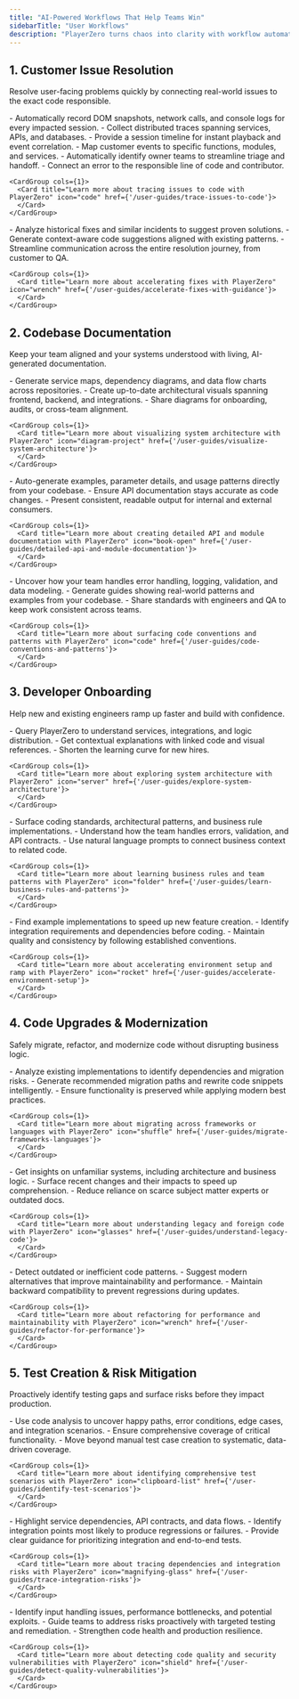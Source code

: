 ```yaml
---
title: "AI-Powered Workflows That Help Teams Win"
sidebarTitle: "User Workflows"
description: "PlayerZero turns chaos into clarity with workflow automations and augmentations that accelerate fixes, modernization, and quality."
---
```


## 1. Customer Issue Resolution
Resolve user-facing problems quickly by connecting real-world issues to the exact code responsible.

<AccordionGroup>

  <Accordion title="Capture Full Session Context Automatically">
    - Automatically record DOM snapshots, network calls, and console logs for every impacted session.
    - Collect distributed traces spanning services, APIs, and databases.
    - Provide a session timeline for instant playback and event correlation.

   <CardGroup cols={1}>
      <Card title="Learn more about PlayerZero Debug Reports" icon="bug" href={'/features/debug-reports'}>
      </Card>
    </CardGroup>
  </Accordion>

  <Accordion title="Trace Issues to Code">
    - Map customer events to specific functions, modules, and services.
    - Automatically identify owner teams to streamline triage and handoff.
    - Connect an error to the responsible line of code and contributor.

    <CardGroup cols={1}>
      <Card title="Learn more about tracing issues to code with PlayerZero" icon="code" href={'/user-guides/trace-issues-to-code'}>
      </Card>
    </CardGroup>
  </Accordion>

  <Accordion title="Accelerate Fixes with Intelligent Guidance">
    - Analyze historical fixes and similar incidents to suggest proven solutions.
    - Generate context-aware code suggestions aligned with existing patterns.
    - Streamline communication across the entire resolution journey, from customer to QA.

    <CardGroup cols={1}>
      <Card title="Learn more about accelerating fixes with PlayerZero" icon="wrench" href={'/user-guides/accelerate-fixes-with-guidance'}>
      </Card>
    </CardGroup>
  </Accordion>

</AccordionGroup>


## 2. Codebase Documentation
Keep your team aligned and your systems understood with living, AI-generated documentation.

<AccordionGroup>

  <Accordion title="Visualize System Architecture">
    - Generate service maps, dependency diagrams, and data flow charts across repositories.
    - Create up-to-date architectural visuals spanning frontend, backend, and integrations.
    - Share diagrams for onboarding, audits, or cross-team alignment.

    <CardGroup cols={1}>
      <Card title="Learn more about visualizing system architecture with PlayerZero" icon="diagram-project" href={'/user-guides/visualize-system-architecture'}>
      </Card>
    </CardGroup>
  </Accordion>

  <Accordion title="Detailed API and Module Documentation">
    - Auto-generate examples, parameter details, and usage patterns directly from your codebase.
    - Ensure API documentation stays accurate as code changes.
    - Present consistent, readable output for internal and external consumers.

    <CardGroup cols={1}>
      <Card title="Learn more about creating detailed API and module documentation with PlayerZero" icon="book-open" href={'/user-guides/detailed-api-and-module-documentation'}>
      </Card>
    </CardGroup>
  </Accordion>

  <Accordion title="Surface Code Conventions and Patterns">
    - Uncover how your team handles error handling, logging, validation, and data modeling.
    - Generate guides showing real-world patterns and examples from your codebase.
    - Share standards with engineers and QA to keep work consistent across teams.

    <CardGroup cols={1}>
      <Card title="Learn more about surfacing code conventions and patterns with PlayerZero" icon="code" href={'/user-guides/code-conventions-and-patterns'}>
      </Card>
    </CardGroup>
  </Accordion>

</AccordionGroup>


## 3. Developer Onboarding
Help new and existing engineers ramp up faster and build with confidence.

<AccordionGroup>

  <Accordion title="Explore Complex System Architecture">
    - Query PlayerZero to understand services, integrations, and logic distribution.
    - Get contextual explanations with linked code and visual references.
    - Shorten the learning curve for new hires.

    <CardGroup cols={1}>
      <Card title="Learn more about exploring system architecture with PlayerZero" icon="server" href={'/user-guides/explore-system-architecture'}>
      </Card>
    </CardGroup>
  </Accordion>

  <Accordion title="Learn Business Rules and Team Patterns">
    - Surface coding standards, architectural patterns, and business rule implementations.
    - Understand how the team handles errors, validation, and API contracts.
    - Use natural language prompts to connect business context to related code.

    <CardGroup cols={1}>
      <Card title="Learn more about learning business rules and team patterns with PlayerZero" icon="folder" href={'/user-guides/learn-business-rules-and-patterns'}>
      </Card>
    </CardGroup>
  </Accordion>

  <Accordion title="Accelerate Environment Setup and Ramp">
    - Find example implementations to speed up new feature creation.
    - Identify integration requirements and dependencies before coding.
    - Maintain quality and consistency by following established conventions.

    <CardGroup cols={1}>
      <Card title="Learn more about accelerating environment setup and ramp with PlayerZero" icon="rocket" href={'/user-guides/accelerate-environment-setup'}>
      </Card>
    </CardGroup>
  </Accordion>

</AccordionGroup>


## 4. Code Upgrades & Modernization
Safely migrate, refactor, and modernize code without disrupting business logic.

<AccordionGroup>

  <Accordion title="Migrate Across Frameworks or Languages">
    - Analyze existing implementations to identify dependencies and migration risks.
    - Generate recommended migration paths and rewrite code snippets intelligently.
    - Ensure functionality is preserved while applying modern best practices.

    <CardGroup cols={1}>
      <Card title="Learn more about migrating across frameworks or languages with PlayerZero" icon="shuffle" href={'/user-guides/migrate-frameworks-languages'}>
      </Card>
    </CardGroup>
  </Accordion>

  <Accordion title="Understand Legacy and Foreign Code">
    - Get insights on unfamiliar systems, including architecture and business logic.
    - Surface recent changes and their impacts to speed up comprehension.
    - Reduce reliance on scarce subject matter experts or outdated docs.

    <CardGroup cols={1}>
      <Card title="Learn more about understanding legacy and foreign code with PlayerZero" icon="glasses" href={'/user-guides/understand-legacy-code'}>
      </Card>
    </CardGroup>
  </Accordion>

  <Accordion title="Refactor for Performance and Maintainability">
    - Detect outdated or inefficient code patterns.
    - Suggest modern alternatives that improve maintainability and performance.
    - Maintain backward compatibility to prevent regressions during updates.

    <CardGroup cols={1}>
      <Card title="Learn more about refactoring for performance and maintainability with PlayerZero" icon="wrench" href={'/user-guides/refactor-for-performance'}>
      </Card>
    </CardGroup>
  </Accordion>

</AccordionGroup>


## 5. Test Creation & Risk Mitigation
Proactively identify testing gaps and surface risks before they impact production.

<AccordionGroup>

  <Accordion title="Identify Comprehensive Test Scenarios">
    - Use code analysis to uncover happy paths, error conditions, edge cases, and integration scenarios.
    - Ensure comprehensive coverage of critical functionality.
    - Move beyond manual test case creation to systematic, data-driven coverage.

    <CardGroup cols={1}>
      <Card title="Learn more about identifying comprehensive test scenarios with PlayerZero" icon="clipboard-list" href={'/user-guides/identify-test-scenarios'}>
      </Card>
    </CardGroup>
  </Accordion>

  <Accordion title="Trace Dependencies and Integration Risks">
    - Highlight service dependencies, API contracts, and data flows.
    - Identify integration points most likely to produce regressions or failures.
    - Provide clear guidance for prioritizing integration and end-to-end tests.

    <CardGroup cols={1}>
      <Card title="Learn more about tracing dependencies and integration risks with PlayerZero" icon="magnifying-glass" href={'/user-guides/trace-integration-risks'}>
      </Card>
    </CardGroup>
  </Accordion>

  <Accordion title="Detect Code Quality and Security Vulnerabilities">
    - Identify input handling issues, performance bottlenecks, and potential exploits.
    - Guide teams to address risks proactively with targeted testing and remediation.
    - Strengthen code health and production resilience.

    <CardGroup cols={1}>
      <Card title="Learn more about detecting code quality and security vulnerabilities with PlayerZero" icon="shield" href={'/user-guides/detect-quality-vulnerabilities'}>
      </Card>
    </CardGroup>
  </Accordion>

</AccordionGroup>
